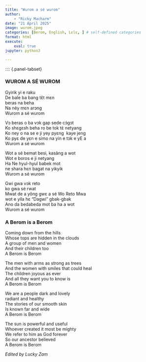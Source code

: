 ```yaml
---
title: "Wurom a sé wurom"
author: 
    - "Ricky Macharm"
date: "21 April 2025"
image: wurom.jpeg
categories: [Berom, English, Lɛlɛ, ] # self-defined categories
format: html
execute:
    eval: true
jupyter: python3

---
```



:::: {.panel-tabset}

### WUROM A SÉ WUROM

Gyirik yi e raku<br>
De bale ba bang tɛ̂t mɛn<br>
beras na beha<br>
Na nèy mɛn arɔng<br>
Wurom a sé wurom<br>

Vɔ beras o ba vɔk gap sede cɔ́gɔt<br>
Ko shɛgɛsh beha ro be tok tɛ̀ netyang<br>
Ko ney o na se e ji yey pyɛng  kaye jeng<br>
Ko pyɛ de yɛn e simo na yin e tɔk e yE a<br>
Wurom a sé wurom<br>

Wot a sé bemat besi, kasâng a wot<br>
Wot e boros e ji netyang<br>
Ha Ne hyul-hyul babek mot<br>
ne shara hɛn bagat na yikyik<br>
Wurom a sé wurom<br>

Gwi gwa vɔk reto<br>
ko gwa sé rwat<br>
Mwat de a yông gwɛ a sé Wo Reto Mwa<br>
wot e yila hɛ “Dagwi” gbak-gbak<br>
Ano da bedabeda mot ba ha a wot<br>
Wurom a sé wurom<br>

### A Berom is a Berom

Coming down from the hills<br>
Whose tops are hidden in the clouds<br>
A group of men and women<br>
And their children too<br>
A Berom is Berom<br>

The men with arms as strong as trees<br>
And the women with smiles that could heal<br>
The children joyous as ever<br>
And all they want you to know is<br>
A Berom is Berom<br>

We are a people dark and lovely<br>
radiant and healthy<br>
The stories of our smooth skin<br>
Is known far and wide<br>
A Berom is Berom<br>

The sun is powerful and useful<br>
Whoever created it most be mighty<br>
We refer to him as God forever<br>
So our ancestor believed<br>
A Berom is Berom<br>

*Edited by Lucky Zam*
